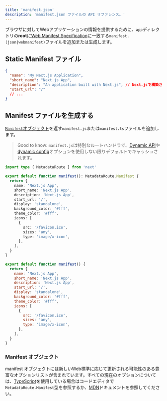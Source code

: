 ```yaml
---
title: 'manifest.json'
description: 'manifest.json ファイルの API リファレンス。'
---
```


ブラウザに対してWebアプリケーションの情報を提供するために、`app`ディレクトリの**root**に[Web Manifest Specification](https://developer.mozilla.org/docs/Web/Manifest)に一致する`manifest.(json|webmanifest)`ファイルを追加または生成します。

## Static Manifest ファイル

```json filename="app/manifest.json | app/manifest.webmanifest"
{
  "name": "My Next.js Application",
  "short_name": "Next.js App",
  "description": "An application built with Next.js", // Next.jsで構築されたアプリケーション
  "start_url": "/"
  // ...
}
```

## Manifest ファイルを生成する

[`Manifest`オブジェクト](#manifest-object)を返す`manifest.js`または`manifest.ts`ファイルを追加します。

> Good to know: `manifest.js`は特別なルートハンドラで、[Dynamic API](/docs/app/building-your-application/caching#dynamic-apis)や[dynamic config](/docs/app/building-your-application/caching#segment-config-options)オプションを使用しない限りデフォルトでキャッシュされます。

```ts filename="app/manifest.ts" switcher
import type { MetadataRoute } from 'next'

export default function manifest(): MetadataRoute.Manifest {
  return {
    name: 'Next.js App',
    short_name: 'Next.js App',
    description: 'Next.js App',
    start_url: '/',
    display: 'standalone',
    background_color: '#fff',
    theme_color: '#fff',
    icons: [
      {
        src: '/favicon.ico',
        sizes: 'any',
        type: 'image/x-icon',
      },
    ],
  }
}
```

```js filename="app/manifest.js" switcher
export default function manifest() {
  return {
    name: 'Next.js App',
    short_name: 'Next.js App',
    description: 'Next.js App',
    start_url: '/',
    display: 'standalone',
    background_color: '#fff',
    theme_color: '#fff',
    icons: [
      {
        src: '/favicon.ico',
        sizes: 'any',
        type: 'image/x-icon',
      },
    ],
  }
}
```

### Manifest オブジェクト

manifest オブジェクトには新しいWeb標準に応じて更新される可能性のある豊富なオプションリストが含まれています。すべての現在のオプションについては、[TypeScript](https://nextjs.org/docs/app/building-your-application/configuring/typescript#typescript-plugin)を使用している場合はコードエディタで`MetadataRoute.Manifest`型を参照するか、[MDN](https://developer.mozilla.org/docs/Web/Manifest)ドキュメントを参照してください。